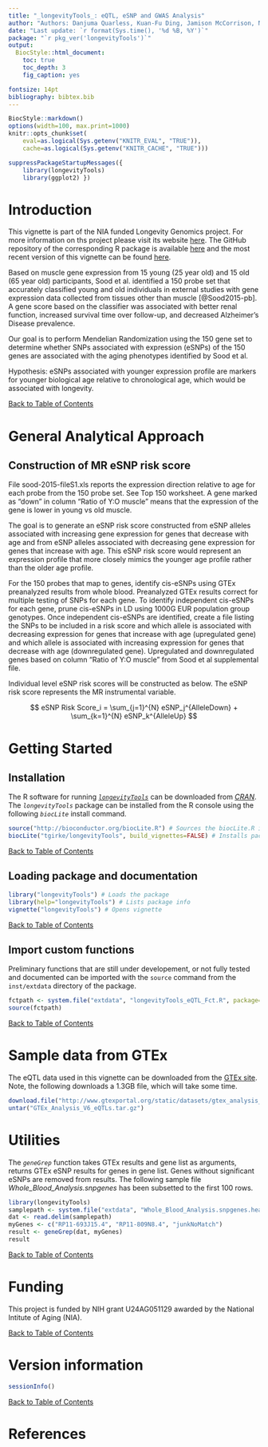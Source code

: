 ```yaml
---
title: "_longevityTools_: eQTL, eSNP and GWAS Analysis" 
author: "Authors: Danjuma Quarless, Kuan-Fu Ding, Jamison McCorrison, Nik Schork, Dan Evans"
date: "Last update: `r format(Sys.time(), '%d %B, %Y')`" 
package: "`r pkg_ver('longevityTools')`"
output:
  BiocStyle::html_document:
    toc: true
    toc_depth: 3
    fig_caption: yes

fontsize: 14pt
bibliography: bibtex.bib
---
```

<!--
%% \VignetteEngine{knitr::rmarkdown}
%\VignetteIndexEntry{Overview Vignette}
%% \VignetteDepends{methods}
%% \VignetteKeywords{compute cluster, pipeline, reports}
%% \VignettePackage{longevityTools}
-->

<!---
- Compile from command-line
echo "rmarkdown::render('longevityTools_eQTL.Rmd')" | R -slave; R CMD Stangle longevityTools_eQTL.Rmd

- Commit to github
git commit -am "some edits"; git push -u origin master

- To customize font size and other style features, add this line to output section in preamble:  
    css: style.css
-->

```r
BiocStyle::markdown()
options(width=100, max.print=1000)
knitr::opts_chunk$set(
    eval=as.logical(Sys.getenv("KNITR_EVAL", "TRUE")),
    cache=as.logical(Sys.getenv("KNITR_CACHE", "TRUE")))
```

```r
suppressPackageStartupMessages({
    library(longevityTools) 
    library(ggplot2) }) 
```

# Introduction 
This vignette is part of the NIA funded Longevity Genomics project. For more information on ths project please visit its 
website [here](http://www.longevitygenomics.org/projects/). The GitHub repository of the corresponding R package 
is available <a href="https://github.com/tgirke/longevityTools">here</a> and the most recent version of this 
vignette can be found <a href="https://htmlpreview.github.io/?https://github.com/tgirke/longevityTools/blob/master/vignettes/longevityTools_eQTL.html">here</a>.

Based on muscle gene expression from 15 young (25 year old) and 15 old (65 year old) participants, Sood et al. identified a 150 probe set that accurately classified young and old individuals in external studies with gene expression data collected from tissues other than muscle [@Sood2015-pb]. A gene score based on the classifier was associated with better renal function, increased survival time over follow-up, and decreased Alzheimer’s Disease prevalence.

Our goal is to perform Mendelian Randomization using the 150 gene set to determine whether SNPs associated with expression (eSNPs) of the 150 genes are associated with the aging phenotypes identified by Sood et al.

Hypothesis: eSNPs associated with younger expression profile are markers for younger biological age relative to chronological age, which would be associated with longevity.

<div align="right">[Back to Table of Contents]()</div>

# General Analytical Approach

## Construction of MR eSNP risk score

File sood-2015-fileS1.xls reports the expression direction relative to age for each probe from the 150 probe set. See Top 150 worksheet. A gene marked as “down” in column “Ratio of Y:O muscle” means that the expression of the gene is lower in young vs old muscle. 

The goal is to generate an eSNP risk score constructed from eSNP alleles associated with increasing gene expression for genes that decrease with age and from eSNP alleles associated with decreasing gene expression for genes that increase with age. This eSNP risk score would represent an expression profile that more closely mimics the younger age profile rather than the older age profile.  

For the 150 probes that map to genes, identify cis-eSNPs using GTEx preanalyzed results from whole blood. Preanalyzed GTEx results correct for multiple testing of SNPs for each gene. To identify independent cis-eSNPs for each gene, prune cis-eSNPs in LD using 1000G EUR population group genotypes. Once independent cis-eSNPs are identified, create a file listing the SNPs to be included in a risk score and which allele is associated with decreasing expression for genes that increase with age (upregulated gene) and which allele is associated with increasing expression for genes that decrease with age (downregulated gene). Upregulated and downregulated genes based on column “Ratio of Y:O muscle” from Sood et al supplemental file.

Individual level eSNP risk scores will be constructed as below. The eSNP risk score represents the MR instrumental variable.

$$ eSNP Risk Score_i = \sum_{j=1}^{N} eSNP_j^{AlleleDown} + \sum_{k=1}^{N} eSNP_k^{AlleleUp}  $$

# Getting Started

## Installation

The R software for running [_`longevityTools`_](https://github.com/tgirke/longevityTools) can be downloaded from [_CRAN_](http://cran.at.r-project.org/). The _`longevityTools`_ package can be installed from the R console using the following _`biocLite`_ install command. 

```r
source("http://bioconductor.org/biocLite.R") # Sources the biocLite.R installation script 
biocLite("tgirke/longevityTools", build_vignettes=FALSE) # Installs package from GitHub
```
<div align="right">[Back to Table of Contents]()</div>

## Loading package and documentation

```r
library("longevityTools") # Loads the package
library(help="longevityTools") # Lists package info
vignette("longevityTools") # Opens vignette
```
<div align="right">[Back to Table of Contents]()</div>

## Import custom functions 

Preliminary functions that are still under developement, or not fully tested and documented 
can be imported with the `source` command from the `inst/extdata` directory of the package.

```r
fctpath <- system.file("extdata", "longevityTools_eQTL_Fct.R", package="longevityTools")
source(fctpath)
```
<div align="right">[Back to Table of Contents]()</div>

# Sample data from GTEx
The eQTL data used in this vignette can be downloaded from the [GTEx site](http://www.gtexportal.org/home/datasets).
Note, the following downloads a 1.3GB file, which will take some time.

```r
download.file("http://www.gtexportal.org/static/datasets/gtex_analysis_v6/single_tissue_eqtl_data/GTEx_Analysis_V6_eQTLs.tar.gz", "./GTEx_Analysis_V6_eQTLs.tar.gz")
untar("GTEx_Analysis_V6_eQTLs.tar.gz")
```

# Utilities
The _`geneGrep`_ function takes GTEx results and gene list as arguments,
returns GTEx eSNP results for genes in gene list. Genes without significant
eSNPs are removed from results. The following sample file _Whole\_Blood\_Analysis.snpgenes_ 
has been subsetted to the first 100 rows.
```r
library(longevityTools)
samplepath <- system.file("extdata", "Whole_Blood_Analysis.snpgenes.head100", package="longevityTools") 
dat <- read.delim(samplepath)
myGenes <- c("RP11-693J15.4", "RP11-809N8.4", "junkNoMatch")
result <- geneGrep(dat, myGenes)
result
```

<div align="right">[Back to Table of Contents]()</div>

# Funding
This project is funded by NIH grant U24AG051129 awarded by the National Intitute of Aging (NIA).

<div align="right">[Back to Table of Contents]()</div>


# Version information

```r
sessionInfo()
```
<div align="right">[Back to Table of Contents]()</div>

# References
